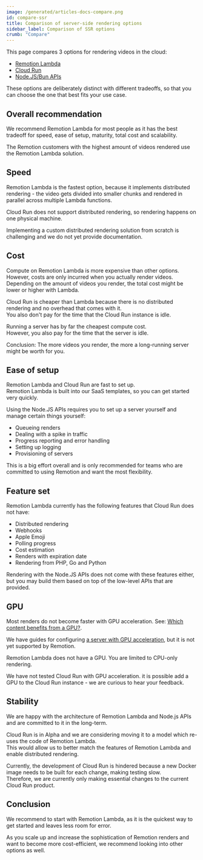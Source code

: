 ```yaml
---
image: /generated/articles-docs-compare.png
id: compare-ssr
title: Comparison of server-side rendering options
sidebar_label: Comparison of SSR options
crumb: "Compare"
---
```


This page compares 3 options for rendering videos in the cloud:

- [Remotion Lambda](/docs/lambda)
- [Cloud Run](/docs/cloudrun)
- [Node.JS/Bun APIs](/docs/renderer)

These options are deliberately distinct with different tradeoffs, so that you can choose the one that best fits your use case.

## Overall recommendation

We recommend Remotion Lambda for most people as it has the best tradeoff for speed, ease of setup, maturity, total cost and scalability.  

The Remotion customers with the highest amount of videos rendered use the Remotion Lambda solution.

## Speed

Remotion Lambda is the fastest option, because it implements distributed rendering - the video gets divided into smaller chunks and rendered in parallel across multiple Lambda functions.  

Cloud Run does not support distributed rendering, so rendering happens on one physical machine.  

Implementing a custom distributed rendering solution from scratch is challenging and we do not yet provide documentation.

## Cost

Compute on Remotion Lambda is more expensive than other options.  
However, costs are only incurred when you actually render videos.  
Depending on the amount of videos you render, the total cost might be lower or higher with Lambda.

Cloud Run is cheaper than Lambda because there is no distributed rendering and no overhead that comes with it.  
You also don't pay for the time that the Cloud Run instance is idle.

Running a server has by far the cheapest compute cost.  
However, you also pay for the time that the server is idle.

Conclusion: The more videos you render, the more a long-running server might be worth for you.

## Ease of setup

Remotion Lambda and Cloud Run are fast to set up.  
Remotion Lambda is built into our SaaS templates, so you can get started very quickly.

Using the Node.JS APIs requires you to set up a server yourself and manage certain things yourself:

- Queueing renders
- Dealing with a spike in traffic
- Progress reporting and error handling
- Setting up logging
- Provisioning of servers

This is a big effort overall and is only recommended for teams who are committed to using Remotion and want the most flexibility.

## Feature set

Remotion Lambda currently has the following features that Cloud Run does not have:

- Distributed rendering
- Webhooks
- Apple Emoji
- Polling progress
- Cost estimation
- Renders with expiration date
- Rendering from PHP, Go and Python

Rendering with the Node.JS APIs does not come with these features either, but you may build them based on top of the low-level APIs that are provided.

## GPU

Most renders do not become faster with GPU acceleration. See: [Which content benefits from a GPU?](/docs/gpu).

We have guides for configuring [a server with GPU acceleration](/docs/miscellaneous/cloud-gpu), but it is not yet supported by Remotion.

Remotion Lambda does not have a GPU. You are limited to CPU-only rendering.  

We have not tested Cloud Run with GPU acceleration. it is possible add a GPU to the Cloud Run instance - we are curious to hear your feedback.

## Stability

We are happy with the architecture of Remotion Lambda and Node.js APIs and are committed to it in the long-term.  

Cloud Run is in Alpha and we are considering moving it to a model which re-uses the code of Remotion Lambda.  
This would allow us to better match the features of Remotion Lambda and enable distributed rendering.  

Currently, the development of Cloud Run is hindered because a new Docker image needs to be built for each change, making testing slow.  
Therefore, we are currently only making essential changes to the current Cloud Run product.

## Conclusion

We recommend to start with Remotion Lambda, as it is the quickest way to get started and leaves less room for error.  

As you scale up and increase the sophistication of Remotion renders and want to become more cost-efficient, we recommend looking into other options as well.
